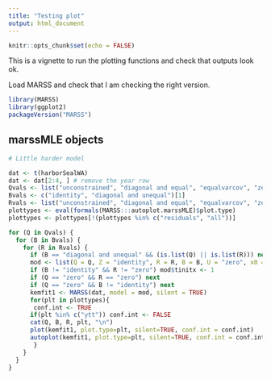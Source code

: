 ```yaml
---
title: "Testing plot"
output: html_document
---
```


```r
knitr::opts_chunk$set(echo = FALSE)
```

This is a vignette to run the plotting functions and check that outputs look ok.



Load MARSS and check that I am checking the right version.
```r
library(MARSS)
library(ggplot2)
packageVersion("MARSS")
```

## marssMLE objects

```r
# Little harder model

dat <- t(harborSealWA)
dat <- dat[2:4, ] # remove the year row
Qvals <- list("unconstrained", "diagonal and equal", "equalvarcov", "zero")[[1]]
Bvals <- c("identity", "diagonal and unequal")[1]
Rvals <- list("unconstrained", "diagonal and equal", "equalvarcov", "zero")[[2]]
plottypes <- eval(formals(MARSS:::autoplot.marssMLE)$plot.type)
plottypes <- plottypes[!(plottypes %in% c("residuals", "all"))]

for (Q in Qvals) {
  for (B in Bvals) {
    for (R in Rvals) {
      if (B == "diagonal and unequal" && (is.list(Q) || is.list(R))) next
      mod <- list(Q = Q, Z = "identity", R = R, B = B, U = "zero", x0 = dat[, 1, drop = FALSE] * 1.1)
      if (B != "identity" && R != "zero") mod$tinitx <- 1
      if (Q == "zero" && R == "zero") next
      if (Q == "zero" && B != "identity") next
      kemfit1 <- MARSS(dat, model = mod, silent = TRUE)
      for(plt in plottypes){
       conf.int <- TRUE
      if(plt %in% c("ytt")) conf.int <- FALSE
      cat(Q, B, R, plt, "\n")
      plot(kemfit1, plot.type=plt, silent=TRUE, conf.int = conf.int)
      autoplot(kemfit1, plot.type=plt, silent=TRUE, conf.int = conf.int)
       }
    }
  }
}
```



